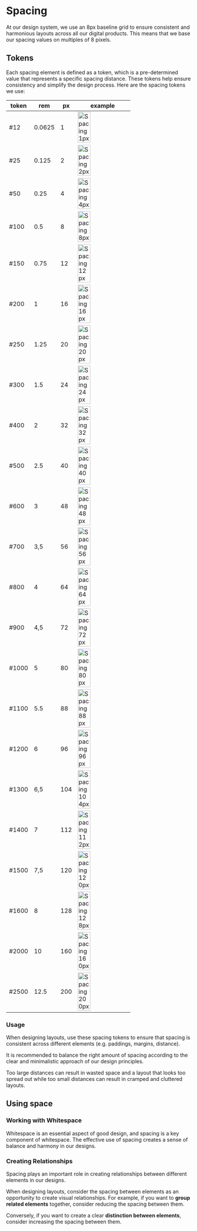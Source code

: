 

<Meta title="Foundations/Spacing"  />

# Spacing

At our design system, we use an 8px baseline grid to ensure consistent and harmonious layouts across all our digital products. This means that we base our spacing values on multiples of 8 pixels.

## Tokens

Each spacing element is defined as a token, which is a pre-determined value that represents a specific spacing distance. These tokens help ensure consistency and simplify the design process. Here are the spacing tokens we use:

| token | rem | px | example | 
|-------|-----|----|---------| 
| #12 | 0.0625 | 1 | <img src={Space12} alt="Spacing 1px" width="50%" /> | 
| #25 | 0.125 | 2 | <img src={Space25} alt="Spacing 2px" width="50%" /> | 
| #50 | 0.25 | 4 | <img src={Space50} alt="Spacing 4px" width="50%" /> | 
| #100 |0.5 | 8 | <img src={Space100} alt="Spacing 8px" width="50%" /> | 
| #150 | 0.75 | 12 | <img src={Space150} alt="Spacing 12px" width="50%" /> | 
| #200 | 1 | 16 | <img src={Space200} alt="Spacing 16px" width="50%" /> | 
| #250 | 1.25 | 20 | <img src={Space250} alt="Spacing 20px" width="50%" /> | 
| #300 | 1.5 | 24 | <img src={Space300} alt="Spacing 24px" width="50%" /> | 
| #400 | 2 | 32 | <img src={Space400} alt="Spacing 32px" width="50%" /> | 
| #500 | 2.5 | 40 | <img src={Space500} alt="Spacing 40px" width="50%" /> | 
| #600 | 3 | 48 | <img src={Space600} alt="Spacing 48px" width="50%" /> | 
| #700 | 3,5 | 56 | <img src={Space700} alt="Spacing 56px" width="50%" /> | 
| #800 | 4 | 64 | <img src={Space800} alt="Spacing 64px" width="50%" /> | 
| #900 | 4,5 | 72 | <img src={Space900} alt="Spacing 72px" width="50%" /> | 
| #1000 | 5 | 80 | <img src={Space1000} alt="Spacing 80px" width="50%" /> | 
| #1100 | 5.5 | 88 | <img src={Space1100} alt="Spacing 88px" width="50%" /> | 
| #1200 | 6 | 96 | <img src={Space1200} alt="Spacing 96px" width="50%" /> | 
| #1300 | 6,5 | 104 | <img src={Space1300} alt="Spacing 104px" width="50%" /> | 
| #1400 | 7 | 112 | <img src={Space1400} alt="Spacing 112px" width="50%" /> | 
| #1500 | 7,5 | 120 | <img src={Space1500} alt="Spacing 120px" width="50%" /> | 
| #1600 | 8 | 128 | <img src={Space1600} alt="Spacing 128px" width="50%" /> | 
| #2000 | 10 | 160 | <img src={Space2000} alt="Spacing 160px" width="50%" /> | 
| #2500 | 12.5 | 200 | <img src={Space2500} alt="Spacing 200px" width="50%" /> |

### Usage 

When designing layouts, use these spacing tokens to ensure that spacing is consistent across different elements (e.g. paddings, margins, distance).    

It is recommended to balance the right amount of spacing according to the clear and minimalistic approach of our design principles.  

Too large distances can result in wasted space and a layout that looks too spread out while too small distances can result in cramped and cluttered layouts. 

##  Using space  

### Working with Whitespace 

Whitespace is an essential aspect of good design, and spacing is a key component of whitespace. The effective use of spacing creates a sense of balance and harmony in our designs. 

### Creating Relationships

Spacing plays an important role in creating relationships between different elements in our designs.   

When designing layouts, consider the spacing between elements as an opportunity to create visual relationships. For example, if you want to **group related elements** together, consider reducing the spacing between them.   

Conversely, if you want to create a clear **distinction between elements**, consider increasing the spacing between them.

